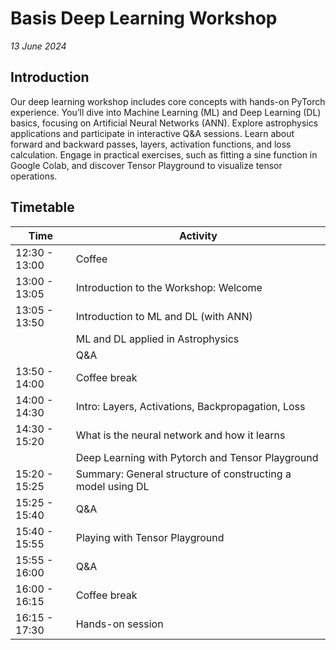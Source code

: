 # Basis Deep Learning Workshop

*13 June 2024*

## Introduction

Our deep learning workshop includes core concepts with hands-on PyTorch experience. You’ll dive into Machine Learning (ML) and Deep Learning (DL) basics, focusing on Artificial Neural Networks (ANN). Explore astrophysics applications and participate in interactive Q&A sessions. Learn about forward and backward passes, layers, activation functions, and loss calculation. Engage in practical exercises, such as fitting a sine function in Google Colab, and discover Tensor Playground to visualize tensor operations.

## Timetable

| **Time**      | **Activity**                                                |
|---------------|-------------------------------------------------------------|
| 12:30 - 13:00 | Coffee                                                      |
| 13:00 - 13:05 | Introduction to the Workshop: Welcome                       |
| 13:05 - 13:50 | Introduction to ML and DL (with ANN)                        |
|               | ML and DL applied in Astrophysics                           |
|               | Q&A                                                         |
| 13:50 - 14:00 | Coffee break                                                |
| 14:00 - 14:30 | Intro: Layers, Activations, Backpropagation, Loss           |
| 14:30 - 15:20 | What is the neural network and how it learns                |
|               | Deep Learning with Pytorch and Tensor Playground            |
| 15:20 - 15:25 | Summary: General structure of constructing a model using DL |
| 15:25 - 15:40 | Q&A                                                         |
| 15:40 - 15:55 | Playing with Tensor Playground                              |
| 15:55 - 16:00 | Q&A                                                         |
| 16:00 - 16:15 | Coffee break                                                |
| 16:15 - 17:30 | Hands-on session                                            |
